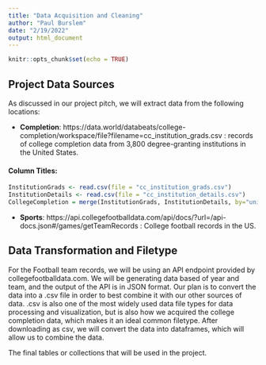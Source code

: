 ```yaml
---
title: "Data Acquisition and Cleaning"
author: "Paul Burslem"
date: "2/19/2022"
output: html_document
---
```


```r
knitr::opts_chunk$set(echo = TRUE)
```


## Project Data Sources


As discussed in our project pitch, we will extract data from the following locations:  

  - **Completion**: https://data.world/databeats/college-completion/workspace/file?filename=cc_institution_grads.csv : records of college completion data from 3,800 degree-granting institutions in the United States.  
 
#### Column Titles: 
```r
InstitutionGrads <- read.csv(file = "cc_institution_grads.csv")
InstitutionDetails <- read.csv(file = "cc_institution_details.csv")
CollegeCompletion = merge(InstitutionGrads, InstitutionDetails, by="unitid")

```
  
  - **Sports**: https://api.collegefootballdata.com/api/docs/?url=/api-docs.json#/games/getTeamRecords : College football records in the US.
  
## Data Transformation and Filetype

For the Football team records, we will be using an API endpoint provided by collegefootballdata.com. We will be generating data based of year and team, and the output of the API is in JSON format. Our plan is to convert the data into a .csv file in order to best combine it with our other sources of data. .csv is also one of the most widely used data file types for data processing and visualization, but is also how we acquired the college completion data, which makes it an ideal common filetype.
After downloading as csv, we will convert the data into dataframes, which will allow us to combine the data.


The final tables or collections that will be used in the project.




